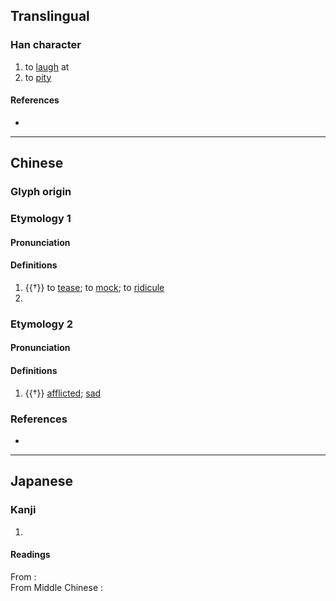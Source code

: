 {{character info/new}}
==Translingual==

===Han character===
{{Han char|rn=61|rad=心|as=07|sn=10|four=96014|canj=PWG|ids=⿰忄里}}

# to [[laugh]] at
# to [[pity]]

====References====
* {{Han ref|kx=0388.030|dkj=10678|dj=0720.190|hdz=42304.010|uh=609D|ud=24733|bh=D1A7|bd=53671}}

----

==Chinese==
{{zh-forms}}

===Glyph origin===
{{Han etym}}

===Etymology 1===

====Pronunciation====
{{zh-pron
|m=kuī
|c=fui1
|mc=1
|oc=2
|cat=v
}}

====Definitions====
{{zh-hanzi}}

# {{†}} to [[tease]]; to [[mock]]; to [[ridicule]]
# {{zh-used2|n}}

===Etymology 2===

====Pronunciation====
{{zh-pron
|m=lǐ
|c=lei5
|mc=2
|oc=1
|cat=v
}}

====Definitions====
{{zh-hanzi}}

# {{†}} [[afflicted]]; [[sad]]

===References===
* {{R:yue:Hanzi}}

----

==Japanese==

===Kanji===
{{ja-kanji|grade=|rs=心07}}

# {{rfdef|ja|sort=心07}}

====Readings====
From {{w|Middle Chinese}} {{ltc-l|悝|id=1}}:
{{ja-readings
|goon=け<け<くゑ
|kanon=かい<くわい
|kun=たわむ-れる<たはむれる
}}
{{rfv-pron|ja}}<br/>
From Middle Chinese {{ltc-l|悝|id=2}}:
{{ja-readings
|goon=り
|kanon=り
|kun=うれ-える<うれ-へる
}}